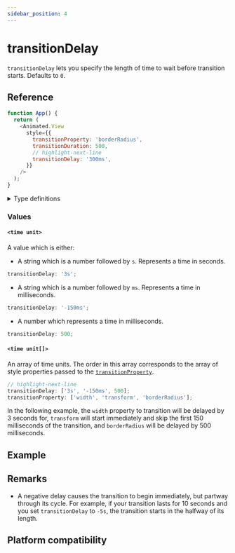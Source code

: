 ```yaml
---
sidebar_position: 4
---
```


# transitionDelay

`transitionDelay` lets you specify the length of time to wait before transition starts. Defaults to `0`.


<InteractiveExample
  src={TransitionDelayBasicSrc}
  component={TransitionDelayBasic}
/>

## Reference

```javascript
function App() {
  return (
    <Animated.View
      style={{
        transitionProperty: 'borderRadius',
        transitionDuration: 500,
        // highlight-next-line
        transitionDelay: '300ms',
      }}
    />
  );
}
```

<details>
<summary>Type definitions</summary>

```typescript
type TimeUnit = `${number}s` | `${number}ms` | number;

type CSSTransitionDelay = TimeUnit | TimeUnit[];
```

</details>

### Values

#### `<time unit>`

A value which is either:

- A string which is a number followed by `s`. Represents a time in seconds.

<Indent>

```typescript
transitionDelay: '3s';
```

</Indent>

- A string which is a number followed by `ms`. Represents a time in milliseconds.

<Indent>

```typescript
transitionDelay: '-150ms';
```

</Indent>

- A number which represents a time in milliseconds.

<Indent>

```typescript
transitionDelay: 500;
```

</Indent>

#### `<time unit[]>`

An array of time units. The order in this array corresponds to the array of style properties passed to the [`transitionProperty`](docs/next/css-transitions/transition-property#style-property-1).

```typescript
// highlight-next-line
transitionDelay: ['3s', '-150ms', 500];
transitionProperty: ['width', 'transform', 'borderRadius'];
```

In the following example, the `width` property to transition will be delayed by 3 seconds for, `transform` will start immediately and skip the first 150 milliseconds of the transition, and `borderRadius` will be delayed by 500 milliseconds.

## Example


<InteractiveExample src={TransitionDelaySrc} component={TransitionDelay} />

## Remarks

- A negative delay causes the transition to begin immediately, but partway through its cycle. For example, if your transition lasts for 10 seconds and you set `transitionDelay` to `-5s`, the transition starts in the halfway of its length.

## Platform compatibility

<PlatformCompatibility android ios web />
